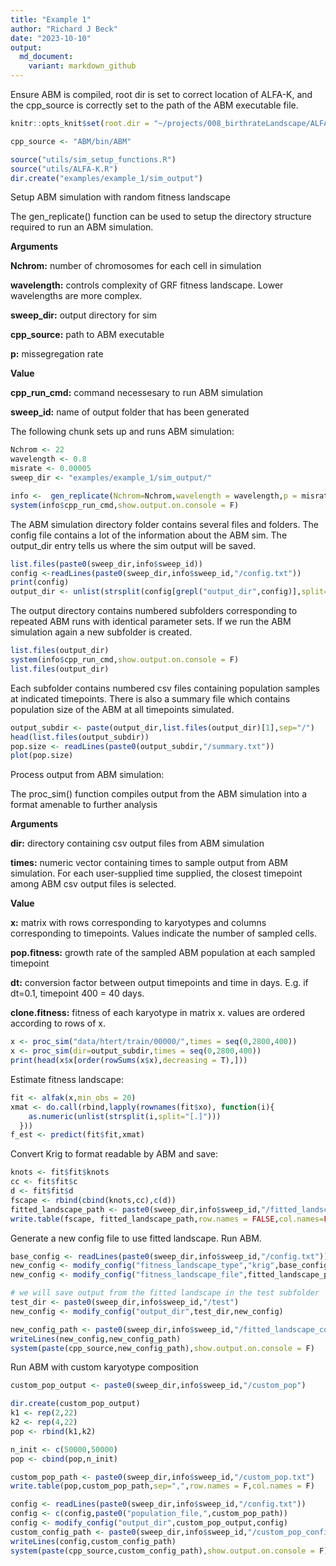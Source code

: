 ```yaml
---
title: "Example 1"
author: "Richard J Beck"
date: "2023-10-10"
output:
  md_document:
    variant: markdown_github
---
```


Ensure ABM is compiled, root dir is set to correct location of ALFA-K, and the cpp_source is correctly set to the path of the ABM executable file.
```r
knitr::opts_knit$set(root.dir = "~/projects/008_birthrateLandscape/ALFA-K/")
```

```r
cpp_source <- "ABM/bin/ABM"
```

```r
source("utils/sim_setup_functions.R")
source("utils/ALFA-K.R")
dir.create("examples/example_1/sim_output")
```
Setup ABM simulation with random fitness landscape

The gen_replicate() function can be used to setup the directory structure required to run an ABM simulation. 

**Arguments**

**Nchrom:** number of chromosomes for each cell in simulation

**wavelength:** controls complexity of GRF fitness landscape. Lower wavelengths are more complex. 

**sweep_dir:** output directory for sim

**cpp_source:** path to ABM executable

**p:** missegregation rate

**Value**

**cpp_run_cmd:** command necessesary to run ABM simulation

**sweep_id:** name of output folder that has been generated

The following chunk sets up and runs ABM simulation:
```r
Nchrom <- 22
wavelength <- 0.8
misrate <- 0.00005
sweep_dir <- "examples/example_1/sim_output/"

info <-  gen_replicate(Nchrom=Nchrom,wavelength = wavelength,p = misrate,sweep_dir = sweep_dir,cpp_source = cpp_source)
system(info$cpp_run_cmd,show.output.on.console = F)
```
The ABM simulation directory folder contains several files and folders. The config file contains a lot of the information about the ABM sim. The output_dir entry tells us where the sim output will be saved. 

```r
list.files(paste0(sweep_dir,info$sweep_id))
config <-readLines(paste0(sweep_dir,info$sweep_id,"/config.txt"))
print(config)
output_dir <- unlist(strsplit(config[grepl("output_dir",config)],split=","))[2]

```

The output directory contains numbered subfolders corresponding to repeated ABM runs with identical parameter sets. If we run the ABM simulation again a new subfolder is created. 

```r

list.files(output_dir)
system(info$cpp_run_cmd,show.output.on.console = F)
list.files(output_dir)

```

Each subfolder contains numbered csv files containing population samples at indicated timepoints. There is also a summary file which contains population size of the ABM at all timepoints simulated.

```r
output_subdir <- paste(output_dir,list.files(output_dir)[1],sep="/")
head(list.files(output_subdir))
pop.size <- readLines(paste0(output_subdir,"/summary.txt"))
plot(pop.size)
```

Process output from ABM simulation:

The proc_sim() function compiles output from the ABM simulation into a format amenable to further analysis

**Arguments**

**dir:** directory containing csv output files from ABM simulation

**times:** numeric vector containing times to sample output from ABM simulation. For each user-supplied time supplied, the closest timepoint among ABM csv output files is selected. 

**Value**

**x:** matrix with rows corresponding to karyotypes and columns corresponding to timepoints. Values indicate the number of sampled cells. 

**pop.fitness:** growth rate of the sampled ABM population at each sampled timepoint 

**dt:** conversion factor between output timepoints and time in days. E.g. if dt=0.1, timepoint 400 = 40 days. 

**clone.fitness:** fitness of each karyotype in matrix x. values are ordered according to rows of x. 




```r
x <- proc_sim("data/htert/train/00000/",times = seq(0,2800,400))
x <- proc_sim(dir=output_subdir,times = seq(0,2800,400))
print(head(x$x[order(rowSums(x$x),decreasing = T),]))
```

Estimate fitness landscape:

```r

fit <- alfak(x,min_obs = 20)
xmat <- do.call(rbind,lapply(rownames(fit$xo), function(i){
    as.numeric(unlist(strsplit(i,split="[.]")))
  }))
f_est <- predict(fit$fit,xmat)
```

Convert Krig to format readable by ABM and save:
```r

knots <- fit$fit$knots
cc <- fit$fit$c
d <- fit$fit$d
fscape <- rbind(cbind(knots,cc),c(d))
fitted_landscape_path <- paste0(sweep_dir,info$sweep_id,"/fitted_landscape.txt")
write.table(fscape, fitted_landscape_path,row.names = FALSE,col.names=FALSE,sep=",")

```

Generate a new config file to use fitted landscape. Run ABM.
```r

base_config <- readLines(paste0(sweep_dir,info$sweep_id,"/config.txt"))
new_config <- modify_config("fitness_landscape_type","krig",base_config)
new_config <- modify_config("fitness_landscape_file",fitted_landscape_path,new_config)

# we will save output from the fitted landscape in the test subfolder
test_dir <- paste0(sweep_dir,info$sweep_id,"/test") 
new_config <- modify_config("output_dir",test_dir,new_config)

new_config_path <- paste0(sweep_dir,info$sweep_id,"/fitted_landscape_config.txt") 
writeLines(new_config,new_config_path)
system(paste(cpp_source,new_config_path),show.output.on.console = F)
```

Run ABM with custom karyotype composition

```r
custom_pop_output <- paste0(sweep_dir,info$sweep_id,"/custom_pop")

dir.create(custom_pop_output)
k1 <- rep(2,22)
k2 <- rep(4,22)
pop <- rbind(k1,k2)

n_init <- c(50000,50000)
pop <- cbind(pop,n_init)

custom_pop_path <- paste0(sweep_dir,info$sweep_id,"/custom_pop.txt")
write.table(pop,custom_pop_path,sep=",",row.names = F,col.names = F)

config <- readLines(paste0(sweep_dir,info$sweep_id,"/config.txt"))
config <- c(config,paste0("population_file,",custom_pop_path))
config <- modify_config("output_dir",custom_pop_output,config)
custom_config_path <- paste0(sweep_dir,info$sweep_id,"/custom_pop_config.txt")
writeLines(config,custom_config_path)
system(paste(cpp_source,custom_config_path),show.output.on.console = F)
```

